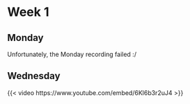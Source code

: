 # Week 1

## Monday

Unfortunately, the Monday recording failed :/

## Wednesday

{{< video https://www.youtube.com/embed/6Kl6b3r2uJ4 >}}


